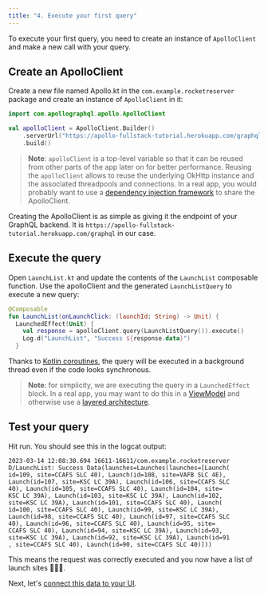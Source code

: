 ```yaml
---
title: "4. Execute your first query"
---
```


To execute your first query, you need to create an instance of `ApolloClient` and make a new call with your query.

## Create an ApolloClient

Create a new file named Apollo.kt in the `com.example.rocketreserver` package and create an instance of `ApolloClient` in it:

```kotlin title="app/src/main/java/com/example/rocketreserver/Apollo.kt"
import com.apollographql.apollo.ApolloClient

val apolloClient = ApolloClient.Builder()
    .serverUrl("https://apollo-fullstack-tutorial.herokuapp.com/graphql")
    .build()
```

> **Note**: `apolloClient` is a top-level variable so that it can be reused from other parts of the app later on for better performance. Reusing the `apolloClient` allows to reuse the underlying OkHttp instance and the associated threadpools and connections. In a real app, you would probably want to use a [dependency injection framework](https://developer.android.com/training/dependency-injection) to share the ApolloClient.

Creating the ApolloClient is as simple as giving it the endpoint of your GraphQL backend. It is `https://apollo-fullstack-tutorial.herokuapp.com/graphql` in our case.

## Execute the query

Open `LaunchList.kt` and update the contents of the `LaunchList` composable function. Use the apolloClient and the generated `LaunchListQuery` to execute a new query:

```kotlin title="app/src/main/java/com/example/rocketreserver/LaunchList.kt"
@Composable
fun LaunchList(onLaunchClick: (launchId: String) -> Unit) {
  LaunchedEffect(Unit) {
    val response = apolloClient.query(LaunchListQuery()).execute()
    Log.d("LaunchList", "Success ${response.data}")
  }
```

Thanks to [Kotlin coroutines](https://kotlinlang.org/docs/coroutines-overview.html), the query will be executed in a background thread even if the code looks synchronous.

> **Note**: for simplicity, we are executing the query in a `LaunchedEffect` block. In a real app, you may want to do this in a [ViewModel](https://developer.android.com/topic/libraries/architecture/viewmodel) and otherwise use a [layered architecture](https://developer.android.com/topic/architecture/recommendations#layered-architecture).

## Test your query

Hit run. You should see this in the logcat output:

```text title="(logcat)"
2023-03-14 12:08:30.694 16611-16611/com.example.rocketreserver
D/LaunchList: Success Data(launches=Launches(launches=[Launch(
id=109, site=CCAFS SLC 40), Launch(id=108, site=VAFB SLC 4E), 
Launch(id=107, site=KSC LC 39A), Launch(id=106, site=CCAFS SLC
40), Launch(id=105, site=CCAFS SLC 40), Launch(id=104, site=
KSC LC 39A), Launch(id=103, site=KSC LC 39A), Launch(id=102, 
site=KSC LC 39A), Launch(id=101, site=CCAFS SLC 40), Launch(
id=100, site=CCAFS SLC 40), Launch(id=99, site=KSC LC 39A), 
Launch(id=98, site=CCAFS SLC 40), Launch(id=97, site=CCAFS SLC 
40), Launch(id=96, site=CCAFS SLC 40), Launch(id=95, site=
CCAFS SLC 40), Launch(id=94, site=KSC LC 39A), Launch(id=93, 
site=KSC LC 39A), Launch(id=92, site=KSC LC 39A), Launch(id=91
, site=CCAFS SLC 40), Launch(id=90, site=CCAFS SLC 40)]))
```

This means the request was correctly executed and you now have a list of launch sites 🚀🚀🚀.

Next, let's [connect this data to your UI](05-connect-queries-to-your-ui).
